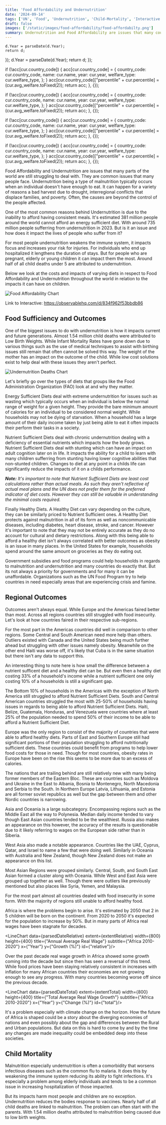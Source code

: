 ```yaml
---
title: 'Food Affordability and Undernutrition'
date: '2024-09-14'
tags: ['UN', 'Food', 'Undernutrition', 'Child-Mortality', 'Interactive']
draft: false
images: ['/static/images/food-affordability/food-affordabilty.png']
summary: Undernutrition and Food Affordability are issues that many countries today still deal with. It's estimated that around 381 million people around the world cannot afford an energy sufficient diet. With around 735 million people sufferring from malnutrition in 2023 it can be interesting to think about what it could possibly take to end issues such as undernutrition and obesity. Here we look at the median costs in regions for food affordability.
---
```







    d.Year = parseDate(d.Year);
    return d;
});
    d.Year = parseDate(d.Year);
    return d;
});





  if (!acc[cur.country_code]) {
    acc[cur.country_code] = {
      country_code: cur.country_code,
      name: cur.name,
      year: cur.year,
      welfare_type: cur.welfare_type,
    };
  }
  acc[cur.country_code]["percentile" + cur.percentile] = (cur.avg_welfare.toFixed(2));
  return acc;
}, {});


  if (!acc[cur.country_code]) {
    acc[cur.country_code] = {
      country_code: cur.country_code,
      name: cur.name,
      year: cur.year,
      welfare_type: cur.welfare_type,
    };
  }
  acc[cur.country_code]["percentile" + cur.percentile] = (cur.avg_welfare.toFixed(2));
  return acc;
}, {});


  if (!acc[cur.country_code]) {
    acc[cur.country_code] = {
      country_code: cur.country_code,
      name: cur.name,
      year: cur.year,
      welfare_type: cur.welfare_type,
    };
  }
  acc[cur.country_code]["percentile" + cur.percentile] = (cur.avg_welfare.toFixed(2));
  return acc;
}, {});


  if (!acc[cur.country_code]) {
    acc[cur.country_code] = {
      country_code: cur.country_code,
      name: cur.name,
      year: cur.year,
      welfare_type: cur.welfare_type,
    };
  }
  acc[cur.country_code]["percentile" + cur.percentile] = (cur.avg_welfare.toFixed(2));
  return acc;
}, {});






Food Affordability and Undernutrition are issues that many parts of the world are still struggling to deal with. They are common issues that many people face. Undernutrition being a type of malnutrition typically occurs when an individual doesn't have enough to eat. It can happen for a variety of reasons a bad harvest due to drought, interregional conflicts that displace families, and poverty. Often, the causes are beyond the control of the people affected.

One of the most common reasons behind Undernutrition is due to the inability to afford having consistent meals. It's estimated 381 million people around the world cannot afford an energy sufficient diet. With around 735 million people sufferring from undernutrition in 2023. But is it an issue and how does it impact the lives of people who suffer from it?

For most people undernutrition weakens the immune system, it impacts focus and increases your risk for injuries. For individuals who end up hospitalized it lengthens the duration of stays. But for people who are pregnant, elderly or young children it can impact them the most. Around half of all child deaths under 5 are attributed to undernutrition.

Below we look at the costs and impacts of varying diets in respect to Food Affordability and Undernutrition throughout the world in relation to the impacts it can have on children.

<img alt="Food Affordability Chart" src="/static/images/food-affordability/food-affordabilty.png" className="w-full h-auto"/>

Link to Interactive: https://observablehq.com/d/834f962f53bbdb86

## Food Sufficiency and Outcomes

One of the biggest issues to do with undernutrition is how it impacts current and future generations. Almost 1.54 million child deaths were attributed to Low Birth Weights. While Infant Mortality Rates have gone down due to various things such as the use of medical techniques to assist with birthing issues still remain that often cannot be solved this way. The weight of the mother has an impact on the outcome of the child. While low cost solutions exist to help deal with these issues they aren't perfect. 

<img alt="Undernutrition Deaths Chart" src="/static/images/food-affordability/child-deaths-malnutrition-by-risk.png" className="w-full h-auto"/>

Let's briefly go over the types of diets that groups like the Food Administration Organization (FAO) look at and why they matter.

Energy Sufficient Diets deal with extreme undernutrition for issues such as wasting which typically occurs when an individual is below the normal range of weight for a given height. They provide the bare minimum amount of calories for an individual to be considered normal weight. While households may not be dying of starvation. When a household has a large amount of their daily income taken by just being able to eat it often impacts their perform their tasks in a society.

Nutrient Sufficient Diets deal with chronic undernutrition dealing with a deficiency of essential nutrients which impacts how the body grows. Nutrient Sufficient Diets deal with stunting which can have an impact on adult cognition later on in life. It impacts the ability for a child to learn with many children sufferring from stunting having lower cognitive abilities that non-stunted children. Changes to diet at any point in a childs life can significantly reduce the impacts of it on a childs performance.

<em><b>Note:</b> It's important to note that Nutrient Sufficient Diets are least cost calculations rather than actual meals. As such they aren't reflective of actual meal plans and the UN does not prefer them for the preferred indicator of diet costs. However they can still be valuable in understanding the minimal costs required.</em>

Finally Healthy Diets. A Healthy Diet can vary depending on the culture, they can be similarly priced to Nutrient Sufficient ones. A Healthy Diet protects against malnutrition in all of its form as well as noncommunicable diseases, including diabetes, heart disease, stroke, and cancer. However it's important to note that they may not be entirely accurate as they do no account for cultural and dietary restrictions. Along with this being able to afford a healthy diet isn't always correlated with better outcomes as obesity is an issue in many places. In the United States for example, households spend around the same amount on groceries as they do eating out.

Government subsidies and food programs could help households in regards to malnutrition and undernutrition and many countries do exactly that. But its not always a priority for governments and for many it can be unaffordable. Organizations such as the UN Food Program try to help countries in need especially areas that are experiencing crisis and famine.



## Regional Outcomes

Outcomes aren't always equal. While Europe and the Americas faired better than most. Across all regions countries still struggled with food insecurity. Let's look at how countries faired in their respective sub-regions.

<Beeswarm data={americas} extent={extentPercentile} radius={populationExtent} removeMiddle={true}/>
<ConsumptionBoxPlot data={AmericaSubset} midpoints={AmericaMidpoints} bounds={AmericaBounds} markers={costs.Americas} x={extentPercentile} y={orderAmerica} group={"intermediate-region"} width={1100} height={800}/>

For the most part in the Americas countries did well in comparison to other regions. Some Central and South American need more help than others. Outliers existed with Canada and the United States being much further ahead but struggling with other issues namely obesity. Meanwhile on the other end Haiti was worse off, it's likely that Cuba is in the same situation but there isn't any data to support this.

An interesting thing to note here is how small the difference between a nutrient sufficent diet and a healthy diet can be. But even then a healthy diet costing 33% of a household's income while a nutrient sufficient one only costing 10% of a households is still a significant gap. 

The Bottom 10% of households in the Americas with the exception of North America still struggled to afford Nutrient Sufficient Diets. South and Central American countries struggled the most with 25-50% of households having issues in regards to being able to afford Nutrient Sufficient Diets. Haiti, Belize, Guatemala, Honduras, and Venezuela were countries where at least 25% of the population needed to spend 50% of their income to be able to afford a Nutrient Sufficient Diet.

<Beeswarm data={europe} extent={extentPercentile} radius={populationExtent} removeMiddle={true}/>
<ConsumptionBoxPlot data={EuropeSubset} midpoints={EuropeMidpoints} bounds={EuropeBounds} markers={costs.Europe} x={extentPercentile} y={orderEurope} group={"sub-region"} width={1100} height={1100}/>

Europe was the only region to consist of the majority of countries that were able to afford healthy diets. Parts of East and Southern Europe still had significant portions of their population struggling to afford nutritionally sufficient diets. These countries could benefit from programs to help lower food costs for those in need. Though for most countries, obesity rates in Europe have been on the rise this seems to be more due to an excess of calories. 

The nations that are trailing behind are still relatively new with many being former members of the Eastern Bloc. These are countries such as Moldova and Ukraine in the East to Albania, Bosnia to Montenegro, North Macedonia and Serbia to the South. In Northern Europe Latvia, Lithuania, and Estonia are all former soviet republics as well but the gap between them and other Nordic countries is narrowing.



<Beeswarm data={asia} extent={extentPercentile} radius={populationExtent}/>
<ConsumptionBoxPlot data={APSubset} midpoints={APMidpoints} bounds={APBounds} markers={costs.Asia} x={extentPercentile} y={orderAP} group={"sub-region"} width={1100} height={1425}/>

Asia and Oceania is a large subcategory. Encompassing regions such as the Middle East all the way to Polynesia. Median daily income tended to vary though East Asian countries tended to be the wealthiest. Russia also makes an appearance on this however, the accuracy of the results is questionable due to it likely referring to wages on the European side rather than in Siberia.

West Asia also made a notable appearance. Countries like the UAE, Cyprus, Qatar, and Israel to name a few that were doing well. Similarly in Oceania with Australia and New Zealand, though New Zealand does not make an appearance on this list. 

Most Asian Regions were grouped similarly. Central, South, and South East Asian formed a cluster along with Oceania. While West and East Asia were grouped up together as well. Though there were outliers like previously mentioned but also places like Syria, Yemen, and Malaysia.

For the most part almost all countries dealed with food insecurity in some form. With the majority of regions still unable to afford healthy food. 




<Beeswarm data={africa} extent={extentPercentile} radius={populationExtent}/>
<ConsumptionBoxPlot data={AfricaSubset} midpoints={AfricaMidpoints} bounds={AfricaBounds} markers={costs.Africa} x={extentPercentile} y={orderAfrica} group={"intermediate-region"} width={1100} height={1425}/>

Africa is where the problems begin to arise. It's estimated by 2050 that 2 in 5 children will be born on the continent. From 2020 to 2050 it's expected for the population to increase by 50%. But in many parts of Africa real wages have been stagnate for decades.

<DivergingBoxPlot data={income_difference_data} annualDiff={annual_change_data}/>

<LineChart data={parsedDateRelative} extent={extentRelative} width={800} height={400} title={"Annual Average Real Wage"} subtitle={"Africa 2010-2020"} x={"Year"} y={"Growth (%)"} id={"relative"}/>

Over the past decade real wage growth in Africa showed some growth coming into the decade but since then has seen a reversal of this trend. While food prices have been staying relatively consistent in increases with inflation for many African countries their economies are not growing enough to see any progress. With many countries becoming worse off since the previous decade.

<LineChart data={parsedDateTotal} extent={extentTotal} width={800} height={400} title={"Total Average Real Wage Growth"} subtitle={"Africa 2010-2020"} x={"Year"} y={"Change (%)"} id={"total"}/>

It's a problem especially with climate change on the horizon. How the future of Africa is shaped could be a story about the diverging economies of nations and even possibly about the gap and differences between the Rural and Urban populations. But data on this is hard to come by and by the time any changes are made inequality could be embedded deep into these societies.

## Child Mortality

Malnutrition especially undernutrition is often a comorbidity that worsens infectious diseases such as the common flu to malaria. It does this by weakening the immune system reducing its ability to fight infections. It's especially a problem among elderly individuals and tends to be a common issue in increasing hospitalization of those impacted. 

But its impacts harm most people and children are no exception. Undernutrition reduces the bodies response to vaccines. Nearly half of all child deaths are linked to malnutrition. The problem can often start with the parents. With 1.54 million deaths attributed to malnutrition being caused due to low birth weights.
